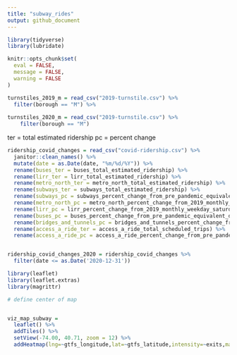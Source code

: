 ```yaml
---
title: "subway_rides"
output: github_document
---
```


```r
library(tidyverse)
library(lubridate)

knitr::opts_chunk$set(
  eval = FALSE, 
  message = FALSE, 
  warning = FALSE
)
```

```r
turnstiles_2019_m = read_csv("2019-turnstile.csv") %>% 
  filter(borough == "M") %>% 
  
turnstiles_2020_m = read_csv("2019-turnstile.csv") %>% 
    filter(borough == "M")
```

ter = total estimated ridership
pc = percent change 
```r
ridership_covid_changes = read_csv("covid-ridership.csv") %>% 
  janitor::clean_names() %>% 
  mutate(date = as.Date(date, "%m/%d/%Y")) %>% 
  rename(buses_ter = buses_total_estimated_ridership) %>% 
  rename(lirr_ter = lirr_total_estimated_ridership) %>% 
  rename(metro_north_ter = metro_north_total_estimated_ridership) %>% 
  rename(subways_ter = subways_total_estimated_ridership) %>% 
  rename(subways_pc = subways_percent_change_from_pre_pandemic_equivalent_day) %>% 
  rename(metro_north_pc = metro_north_percent_change_from_2019_monthly_weekday_saturday_sunday_average) %>% 
  rename(lirr_pc = lirr_percent_change_from_2019_monthly_weekday_saturday_sunday_average) %>% 
  rename(buses_pc = buses_percent_change_from_pre_pandemic_equivalent_day) %>% 
  rename(bridges_and_tunnels_pc = bridges_and_tunnels_percent_change_from_pre_pandemic_equivalent_day) %>% 
  rename(access_a_ride_ter = access_a_ride_total_scheduled_trips) %>% 
  rename(access_a_ride_pc = access_a_ride_percent_change_from_pre_pandemic_equivalent_day)


ridership_covid_changes_2020 = ridership_covid_changes %>% 
  filter(date <= as.Date('2020-12-31'))
```

```r
library(leaflet)
library(leaflet.extras)
library(magrittr)

# define center of map 


viz_map_subway = 
  leaflet() %>%
  addTiles() %>% 
  setView(-74.00, 40.71, zoom = 12) %>% 
  addHeatmap(lng=~gtfs_longitude,lat=~gtfs_latitude,intensity=~exits,max=100,radius=20,blur=10)
```

